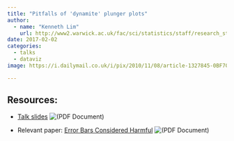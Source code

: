 ```yaml
---
title: "Pitfalls of 'dynamite' plunger plots"
author: 
  - name: "Kenneth Lim"
    url: http://www2.warwick.ac.uk/fac/sci/statistics/staff/research_students/lim
date: 2017-02-02
categories:
  - talks
  - dataviz
image: https://i.dailymail.co.uk/i/pix/2010/11/08/article-1327845-0BF704CC000005DC-414_468x286.jpg

---
```


## Resources:

-   [Talk slides](https://warwick.ac.uk/fac/sci/wdsi/events/wrug/resources/plunger.pdf) ![(PDF Document)](https://www2.warwick.ac.uk/brands/icons/acrobat.gif)

-   Relevant paper: [Error Bars Considered Harmful](https://graphics.cs.wisc.edu/Papers/2014/CG14/Preprint.pdf) ![(PDF Document)](https://www2.warwick.ac.uk/brands/icons/acrobat.gif)

